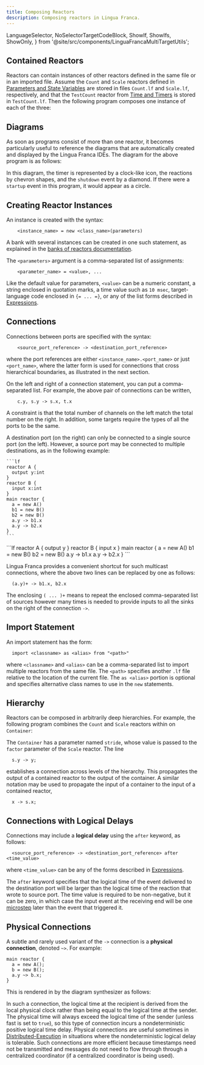 ```yaml
---
title: Composing Reactors
description: Composing reactors in Lingua Franca.
---
```


  LanguageSelector,
  NoSelectorTargetCodeBlock,
  ShowIf, ShowIfs, ShowOnly,
} from '@site/src/components/LinguaFrancaMultiTargetUtils';

<LanguageSelector c cpp py rs ts />

## Contained Reactors

Reactors can contain instances of other reactors defined in the same file or in an imported file. Assume the `Count` and `Scale` reactors defined in [Parameters and State Variables](../writing-reactors/parameters-and-state-variables.mdx) are stored in files `Count.lf` and `Scale.lf`, respectively,
and that the `TestCount` reactor from [Time and Timers](../writing-reactors/time-and-timers.mdx) is stored in `TestCount.lf`. Then the following program composes one instance of each of the three:


<NoSelectorTargetCodeBlock c={C_RegressionTest} cpp={Cpp_RegressionTest} py={Py_RegressionTest} rs={Rs_RegressionTest} ts={TS_RegressionTest} lf />

## Diagrams

As soon as programs consist of more than one reactor, it becomes particularly useful to reference the diagrams that are automatically created and displayed by the Lingua Franca IDEs. The diagram for the above program is as follows:


<RegressionTestSVG title="Lingua Franca diagram: RegressionTest" role="img" width="500" />

In this diagram, the timer is represented by a clock-like icon, the reactions by chevron shapes, and the `shutdown` event by a diamond. If there were a `startup` event in this program, it would appear as a circle.

## Creating Reactor Instances

An instance is created with the syntax:

```lf
    <instance_name> = new <class_name>(parameters)
```

A bank with several instances can be created in one such statement, as explained in the [banks of reactors documentation](<../writing-reactors/multiports-and-banks.mdx#banks-of-reactors>).

The `<parameters>` argument is a comma-separated list of assignments:

```lf
    <parameter_name> = <value>, ...
```

Like the default value for parameters, `<value>` can be a numeric constant, a string enclosed in quotation marks, a time value such as `10 msec`, target-language code enclosed in `{= ... =}`, or any of the list forms described in [Expressions](../reference/expressions.mdx).

## Connections

Connections between ports are specified with the syntax:

```lf
    <source_port_reference> -> <destination_port_reference>
```

where the port references are either `<instance_name>.<port_name>` or just `<port_name>`, where the latter form is used for connections that cross hierarchical boundaries, as illustrated in the next section.

On the left and right of a connection statement, you can put a comma-separated list. For example, the above pair of connections can be written,

```lf
    c.y, s.y -> s.x, t.x
```

A constraint is that the total number of channels on the left match the total number on the right.
In addition, some targets require the types of all the ports to be the same.

A destination port (on the right) can only be connected to a single source port (on the left). However, a source port may be connected to multiple destinations, as in the following example:

<ShowIfs>
  <ShowIf c cpp ts rs>

    ```lf
    reactor A {
      output y:int
    }
    reactor B {
      input x:int
    }
    main reactor {
      a = new A()
      b1 = new B()
      b2 = new B()
      a.y -> b1.x
      a.y -> b2.x
    }
    ```

  </ShowIf>
  <ShowIf py>
    ```lf
    reactor A {
      output y
    }
    reactor B {
      input x
    }
    main reactor {
      a = new A()
      b1 = new B()
      b2 = new B()
      a.y -> b1.x
      a.y -> b2.x
    }
    ```
  </ShowIf>
</ShowIfs>


<MulticastSVG title="Lingua Franca diagram: Multicast" role="img" width="250" />

Lingua Franca provides a convenient shortcut for such multicast connections, where the above two lines can be replaced by one as follows:

```lf
  (a.y)+ -> b1.x, b2.x
```

The enclosing `( ... )+` means to repeat the enclosed comma-separated list of sources however many times is needed to provide inputs to all the sinks on the right of the connection `->`.

## Import Statement

An import statement has the form:

```lf
  import <classname> as <alias> from "<path>"
```

where `<classname>` and `<alias>` can be a comma-separated list to import multiple reactors from the same file. The `<path>` specifies another `.lf` file relative to the location of the current file. The `as <alias>` portion is optional and specifies alternative class names to use in the `new` statements.

## Hierarchy

Reactors can be composed in arbitrarily deep hierarchies. For example, the following program combines the `Count` and `Scale` reactors within on `Container`:


<NoSelectorTargetCodeBlock c={C_Hierarchy} cpp={Cpp_Hierarchy} py={Py_Hierarchy} rs={Rs_Hierarchy} ts={TS_Hierarchy} lf />


<HierarchySVG title="Lingua Franca diagram: Hierarchy" role="img" width="500" />

The `Container` has a parameter named `stride`, whose value is passed to the `factor` parameter of the `Scale` reactor. The line

```lf
  s.y -> y;
```

establishes a connection across levels of the hierarchy. This propagates the output of a contained reactor to the output of the container. A similar notation may be used to propagate the input of a container to the input of a contained reactor,

```lf
  x -> s.x;
```

## Connections with Logical Delays

Connections may include a **logical delay** using the `after` keyword, as follows:

```lf
  <source_port_reference> -> <destination_port_reference> after <time_value>
```

where `<time_value>` can be any of the forms described in [Expressions](../reference/expressions.mdx).

The `after` keyword specifies that the logical time of the event delivered to the destination port will be larger than the logical time of the reaction that wrote to source port. The time value is required to be non-negative, but it can be zero, in which case the input event at the receiving end will be one [microstep](<../writing-reactors/actions.mdx#superdense-time>) later than the event that triggered it.

## Physical Connections

A subtle and rarely used variant of the `->` connection is a **physical connection**, denoted `~>`. For example:

```lf
main reactor {
  a = new A();
  b = new B();
  a.y ~> b.x;
}
```

This is rendered in by the diagram synthesizer as follows:


<PhysicalConnectionSVG title="Lingua Franca diagram: PhysicalConnection" role="img" width="200" />

In such a connection, the logical time at the recipient is derived from the local physical clock rather than being equal to the logical time at the sender. The physical time will always exceed the logical time of the sender (unless fast is set to `true`), so this type of connection incurs a nondeterministic positive logical time delay. Physical connections are useful sometimes in [Distributed-Execution](../writing-reactors/distributed-execution.mdx) in situations where the nondeterministic logical delay is tolerable. Such connections are more efficient because timestamps need not be transmitted and messages do not need to flow through through a centralized coordinator (if a centralized coordinator is being used).
